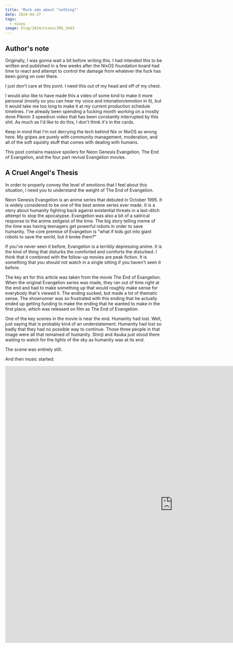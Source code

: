 ```yaml
---
title: 'Much ado about "nothing"'
date: 2024-04-27
tags:
  - nixos
image: blog/2024/nixos/IMG_3443
---
```


<Picture path="blog/2024/nixos/IMG_3443" />

## Author's note

Originally, I was gonna wait a bit before writing this. I had intended this to be written and published in a few weeks after the NixOS foundation board had time to react and attempt to control the damage from whatever the fuck has been going on over there.

I just don't care at this point. I need this out of my head and off of my chest.

I would also like to have made this a video of some kind to make it more personal (mostly so you can hear my voice and intonation/emotion in it), but it would take me too long to make it at my current production schedule timelines. I've already been spending a fucking month working on a mostly done Pikmin 3 speedrun video that has been constantly interrupted by this shit. As much as I'd like to do this, I don't think it's in the cards.

Keep in mind that I'm not decrying the tech behind Nix or NixOS as wrong here. My gripes are purely with community management, moderation, and all of the soft squishy stuff that comes with dealing with humans.

This post contains massive spoilers for Neon Genesis Evangelion, The End of Evangelion, and the four part revival Evangelion movies.

## A Cruel Angel's Thesis

In order to properly convey the level of emotions that I feel about this situation, I need you to understand the weight of The End of Evangelion.

Neon Genesis Evangelion is an anime series that debuted in October 1995. It is widely considered to be one of the best anime series ever made. It is a story about humanity fighting back against existential threats in a last-ditch attempt to stop the apocalypse. Evangelion was also a bit of a satirical response to the anime zeitgeist of the time. The big story telling meme of the time was having teenagers get powerful robots in order to save humanity. The core premise of Evangelion is "what if kids got into giant robots to save the world, but it broke them?"

If you've never seen it before, Evangelion is a terribly depressing anime. It is the kind of thing that disturbs the comforted and comforts the disturbed. I think that it combined with the follow-up movies are peak fiction. It is something that you should not watch in a single sitting if you haven't seen it before.

The key art for this article was taken from the movie The End of Evangelion. When the original Evangelion series was made, they ran out of time right at the end and had to make something up that would roughly make sense for everybody that's viewed it. The ending sucked, but made a lot of thematic sense. The showrunner was so frustrated with this ending that he actually ended up getting funding to make the ending that he wanted to make in the first place, which was released on film as The End of Evangelion.

One of the key scenes in the movie is near the end. Humanity had lost. Well, just saying that is probably kind of an understatement. Humanity had lost so badly that they had no possible way to continue. Those three people in that image were all that remained of humanity. Shinji and Asuka just stood there waiting to watch for the lights of the sky as humanity was at its end.

The scene was entirely still.

And then music started:

<iframe
  width="1075"
  height="890"
  src="https://www.youtube.com/embed/hoKluzn07eQ"
  title="KOMM, SUSSER TOD M-10 Director&#39;s Edit Version | Evangelion Finally"
  frameborder="0"
  allow="accelerometer; autoplay; clipboard-write; encrypted-media; gyroscope; picture-in-picture; web-share"
  referrerpolicy="strict-origin-when-cross-origin"
  allowfullscreen
/>

This song has been stuck in my head for the last couple days. If you take a couple minutes to listen to it, you will instantly understand why this song and all of those thematic meanings are going through my head as I analyze the situation involving Nix and NixOS. It all has just come tumbling down, tumbling down, tumbling down.

I just can't help but think that this was so preventable.

## The end of Nix/Nix OS

<Picture path="blog/2024/nixos/IMG_3443" />

When I posted this image to Twitter and Mastodon recently (and back when I sent my emails initially), I was intentionally invoking that kind of hopeless feeling of defeat that Shinji and Asuka felt at The End of Evangelion. That hopeless feeling of "Shaka, when the walls fell" but more. The Nix and NixOS project have not been having a good year these last two weeks.

A lot of the existing tension has boiled over and it has been poorly managed to the point where things are becoming irreconcilable. I'm at the point where I am going to move away from NixOS for new future things and not use flakes for managing my dependencies in development.

A lot of this started with governance issues surrounding moderation. Moderation in online spaces is very… Very difficult at the least. Nearly impossible at most. Moderation is a thankless task. Good moderation is invisible. Bad moderation gets you complained at constantly. There is no winning. It is especially bad when the foundation that attempts to arbitrate issues has the idea of being incredibly centrist and not wanting to commit to any given position.

This is the situation when the initial moderation team RFC was created. There were people that "did moderation", but there was no team of moderators. Moderation just sort of happened reactively in response to things getting way out of hand rather than proactively to create a healthy relationship between members of the community. The biggest thing that went poorly was the attempt to introduce a code of conduct so that everybody is on the same page and playing field. A code of conduct also helps make people like me not feel like we are at risk of being harassed for wanting to participate in a technical tool. There was concern trolling abound.

A lot of this tension has boiled over over the years. I had incorrectly assumed that it had been handled because it has been three years. Obviously moderation things happened in the background within three years. Right?

No, wrong! People were still fucking concern trolling about the most middest of mid complaints on the code of conduct like it was fucking 2021.

A lot of this stuff has boiled over to the point where I couldn't ignore it anymore. In about the second week of April, I sent the NixOS Foundation an email thread addressing my fears with how the community is turning out. I was afraid of many things when I wrote that email. One of the biggest things I was afraid of is a lot of the people that I know that are incredibly passionate and capable becoming burnt out to a crisp trying to make this better.

I'll publish those emails eventually, but for now just know that I tried to meddle behind the scenes to make this timeline not be the one we got. One of my demands was that they adopt the vanilla unmodified Contributor Covenant as the code of conduct for the Nix/NixOS project. The moderation team snuck a slightly modified version in at the 11th hour a few months ago and I thought that was okay-ish. I'm just not pleased with the situation.

## It just keeps tumbling down, tumbling down, tumbling down

And then on Friday April 26th, the de facto benevolent dictator for life decided to write and post something on his corporate blog: [https://determinate.systems/posts/on-community-in-nix/](https://determinate.systems/posts/on-community-in-nix/). I would say that article was tone deaf, but I don't know if the concept of tonality actually registered in the process of writing it.

I've been told that Eelco is not in fact the benevolent dictator for life, but I just can't believe it. He acts like one in how sweeping changes and announcements get dictated from the heavens. Nobody on the NixOS foundation board was aware of that blogpost before it was published.

This article flopped so hard that there's a "Maintainers leaving" milestone: [https://github.com/NixOS/nixpkgs/milestone/27?closed=1](https://github.com/NixOS/nixpkgs/milestone/27?closed=1). That person that wrote the "leaving the Determinate Systems community" one also ended up writing this epic "I'm quitting" message that was totally misinterpreted: [https://paste.shark-harmonic.ts.net/paste/abd339e0-2317-402b-8d8e-97e580537263/md](https://paste.shark-harmonic.ts.net/paste/abd339e0-2317-402b-8d8e-97e580537263/md).

Before this blog post was released, I was working with various NixOS Foundation board members to make sure that things don't get to this point. For a lot of people, that Eelco blog post was the point of the [trust thermocline](https://every.to/p/breaching-the-trust-thermocline-is-the-biggest-hidden-risk-in-business). The trust thermocline is the point where people will totally mistrust you and what you are doing to the point where they will accept inferior alternatives instead of your product. In a lot of spaces I've been looking at, people are basically spreading to the wind.

At this point, I am fairly sure that a fork of Nix and NixOS is not just inevitable, but it's just a matter of time, energy, resources, and willpower. I doubt that there will be sufficient will to make such a fork. Nix is becoming radioactive.

I was also hoping that if a fork happened it would end up being an [io.js situation](http://anandmanisankar.com/posts/nodejs-iojs-why-the-fork/). In that story, the Forked project ended up being adopted back into the main project. It ended up being the thing that saved node.js from irrelevance.

I did not want to get to this point. I have been working in the background in order to avoid us getting to this point. My efforts have failed. This is the timeline we got.

Maybe Rocky Linux and Ansible will be good enough for me. I'm gonna miss the fuck out of NixOS' declarative everything. There's nothing quite like devShells.

I've spoken at my last NixCon. Until this week I've wanted to do it again, but I just can't bother to care anymore.

## It all returns to "nothing"

When analyzing Evangelion lore, there is something that I intentionally omitted. The reason that humanity lost the third impact is because nobody bothered to care to make things better. Everybody had been burnt out so much that they just gave up.

Historically when I've been trying to understand Evangelion, that is the one thing that just stood out to me as wrong. Why would people just give up? Why wouldn't they want to have a better future? Why wouldn't you want something to be better in general? Why wouldn't you want to have life or living?

Yeah, I completely fucking understand why they gave up now.

## The Third Impact

As I mentioned earlier in my author's note, I've been trying to make a video for the last month. I am almost done with it. I just need to film something in person to thank [my patrons](https://patreon.com/cadey) and the lighting in my hotel room in New Orleans is not cooperating with me in the slightest.

Dealing with this shit (and making sure [the open letter](https://save-nix-together.org/) goes over smoothly) has been taking up enough energy that I'm just exhausted at this point. Honestly, once that Eelco blog post dropped, I almost deleted everything from my blog about Nix and NixOS. Just flat out fucking deleted them. The main thing that stopped me is the fact that I am traveling for work at time of writing and have inconsistent internet access.

In the wake of this, I have been dealing with a unique form of imposter syndrome. I know that what I'm about to say is a false assertion, but it really feels like I have created more pain than good by introducing people to this ecosystem in its current form. This is a very unsettling feeling to have. Consciously, I know it is a false realization. I know that it makes no sense to think that. I know that at that point I was doing what I thought was correct and I was doing what I thought was right and good and I was doing it in good faith.

Then unforeseen consequences happened.

I will be a lot more cautious about advocating for technology in the future.
